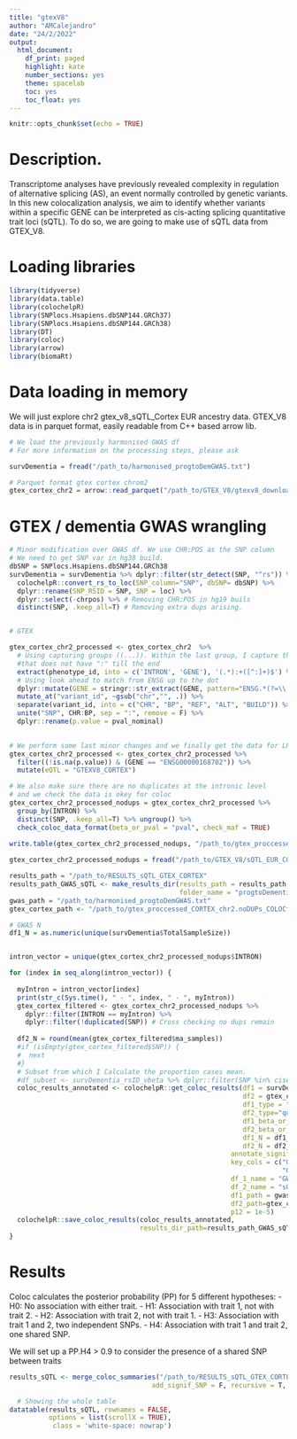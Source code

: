 ```yaml
---
title: "gtexV8"
author: "AMCalejandro"
date: "24/2/2022"
output:
  html_document:
    df_print: paged
    highlight: kate
    number_sections: yes
    theme: spacelab
    toc: yes
    toc_float: yes
---
```


```r
knitr::opts_chunk$set(echo = TRUE)
```

# Description.

Transcriptome analyses have previously revealed complexity in regulation of alternative splicing (AS), an event normally controlled by genetic variants. In this new colocalization analysis, we aim to identify whether variants within a specific GENE can be interpreted as cis-acting splicing quantitative trait loci (sQTL). To do so, we are going to make use of sQTL data from GTEX_V8.

# Loading libraries

```r
library(tidyverse)
library(data.table)
library(colochelpR)
library(SNPlocs.Hsapiens.dbSNP144.GRCh37)
library(SNPlocs.Hsapiens.dbSNP144.GRCh38)
library(DT)
library(coloc)
library(arrow)
library(biomaRt)
```

# Data loading in memory

We will just explore chr2 gtex_v8_sQTL_Cortex EUR ancestry data.
GTEX_V8 data is in parquet format, easily readable from C++ based arrow lib. 

```r
# We load the previously harmonised GWAS df 
# For more information on the processing steps, please ask

survDementia = fread("/path_to/harmonised_progtoDemGWAS.txt")

# Parquet format gtex cortex chrom2
gtex_cortex_chr2 = arrow::read_parquet("/path_to/GTEX_V8/gtexv8_download/GTEx_Analysis_v8_QTLs/GTEx_Analysis_v8_EUR_sQTL_all_associations/Brain_Cortex.v8.EUR.sqtl_allpairs.chr2.parquet")
```


# GTEX / dementia GWAS wrangling

```r
# Minor modification over GWAS df. We use CHR:POS as the SNP column
# We need to get SNP var in hg38 build.
dbSNP = SNPlocs.Hsapiens.dbSNP144.GRCh38
survDementia = survDementia %>% dplyr::filter(str_detect(SNP, "^rs")) %>%
  colochelpR::convert_rs_to_loc(SNP_column="SNP", dbSNP= dbSNP) %>%
  dplyr::rename(SNP_RSID = SNP, SNP = loc) %>%
  dplyr::select(-chrpos) %>% # Removing CHR:POS in hg19 buils
  distinct(SNP, .keep_all=T) # Removing extra dups arising.


# GTEX

gtex_cortex_chr2_processed <- gtex_cortex_chr2  %>%
  # Using capturing groups ((...)). Within the last group, I capture the string
  #that does not have ":" till the end
  extract(phenotype_id, into = c('INTRON', 'GENE'), '(.*):+([^:]+)$') %>%
  # Using look ahead to match from ENSG up to the dot
  dplyr::mutate(GENE = stringr::str_extract(GENE, pattern="ENSG.*(?=\\.)")) %>%
  mutate_at("variant_id", ~gsub("chr","", .)) %>%
  separate(variant_id, into = c("CHR", "BP", "REF", "ALT", "BUILD")) %>%
  unite("SNP", CHR:BP, sep = ":", remove = F) %>%
  dplyr::rename(p.value = pval_nominal)
  

# We perform some last minor changes and we finally get the data for LRP1B
gtex_cortex_chr2_processed <- gtex_cortex_chr2_processed %>%
  filter((!is.na(p.value)) & (GENE == "ENSG00000168702")) %>%
  mutate(eQTL = "GTEXV8_CORTEX")

# We also make sure there are no duplicates at the intronic level
# and we check the data is okey for coloc
gtex_cortex_chr2_processed_nodups = gtex_cortex_chr2_processed %>%
  group_by(INTRON) %>% 
  distinct(SNP, .keep_all=T) %>% ungroup() %>%
  check_coloc_data_format(beta_or_pval = "pval", check_maf = TRUE)
  
write.table(gtex_cortex_chr2_processed_nodups, "/path_to/gtex_proccessed_CORTEX_chr2.noDUPs_COLOCformatOK.txt", quote = F, sep = "\t", row.names = F, col.names = T) 
```

```r
gtex_cortex_chr2_processed_nodups = fread("/path_to/GTEX_V8/sQTL_EUR_CORTEX/gtex_proccessed_CORTEX_chr2.noDUPs_COLOCformatOK.txt")
```

```r
results_path = "/path_to/RESULTS_sQTL_GTEX_CORTEX"
results_path_GWAS_sQTL <- make_results_dir(results_path = results_path,
                                           folder_name = "progtoDementia_sQTL_GTEX_CORTEX_CHR2_LRP1B")
gwas_path = "/path_to/harmonised_progtoDemGWAS.txt"
gtex_cortex_path <- "/path_to/gtex_proccessed_CORTEX_chr2.noDUPs_COLOCformatOK.txt"

# GWAS N
df1_N = as.numeric(unique(survDementia$TotalSampleSize))


intron_vector = unique(gtex_cortex_chr2_processed_nodups$INTRON)

for (index in seq_along(intron_vector)) {
  
  myIntron = intron_vector[index]
  print(str_c(Sys.time(), " - ", index, " - ", myIntron))
  gtex_cortex_filtered <- gtex_cortex_chr2_processed_nodups %>%
    dplyr::filter(INTRON == myIntron) %>%
    dplyr::filter(!duplicated(SNP)) # Cross checking no dups remain
  
  df2_N = round(mean(gtex_cortex_filtered$ma_samples))
  #if (isEmpty(gtex_cortex_filtered$SNP)) {
  #  next
  #}
  # Subset from which I Calculate the proportion cases mean.
  #df_subset <- survDementia_rsID_vbeta %>% dplyr::filter(SNP %in% ciseQTL_filtered$SNP) 
  coloc_results_annotated <- colochelpR::get_coloc_results(df1 = survDementia,
                                                           df2 = gtex_cortex_filtered, 
                                                           df1_type = "quant",
                                                           df2_type="quant",
                                                           df1_beta_or_pval="beta",
                                                           df2_beta_or_pval="pval", 
                                                           df1_N = df1_N,
                                                           df2_N = df2_N,
                                                        annotate_signif_SNP_df1_df2 = T,
                                                        key_cols = c("GWAS_1", "eQTL_2", 
                                                                     "GENE_2", "INTRON_2"),
                                                        df_1_name = "GWAS", 
                                                        df_2_name = "sQTL",
                                                        df1_path = gwas_path,
                                                        df2_path=gtex_cortex_path,
                                                        p12 = 1e-5)
  colochelpR::save_coloc_results(coloc_results_annotated, 
                                 results_dir_path=results_path_GWAS_sQTL)
}

```

# Results 

Coloc calculates the posterior probability (PP) for 5 different hypotheses:
- H0: No association with either trait.
- H1: Association with trait 1, not with trait 2.
- H2: Association with trait 2, not with trait 1.
- H3: Association with trait 1 and 2, two independent SNPs.
- H4: Association with trait 1 and trait 2, one shared SNP.

We will set up a PP.H4 > 0.9 to consider the presence of a shared SNP between traits


```r
results_sQTL <- merge_coloc_summaries("/path_to/RESULTS_sQTL_GTEX_CORTEX/progtoDementia_sQTL_GTEX_CORTEX_CHR2_GENE/",
                                    add_signif_SNP = F, recursive = T, pattern = ".rda")

  # Showing the whole table
datatable(results_sQTL, rownames = FALSE,
          options = list(scrollX = TRUE),
           class = 'white-space: nowrap')
```

